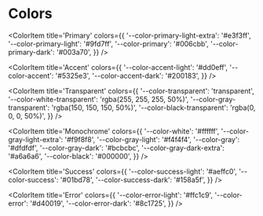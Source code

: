 
# Colors

<ColorPalette>

<ColorItem
  title='Primary'
  colors={{
    '--color-primary-light-extra': '#e3f3ff',
    '--color-primary-light': '#9fd7ff',
    '--color-primary': '#006cbb',
    '--color-primary-dark': '#003a70',
  }}
/>

<ColorItem
  title='Accent'
  colors={{
    '--color-accent-light': '#dd0eff',
    '--color-accent': '#5325e3',
    '--color-accent-dark': '#200183',
  }}
/>

<ColorItem
  title='Transparent'
  colors={{
    '--color-transparent': 'transparent',
    '--color-white-transparent': 'rgba(255, 255, 255, 50%)',
    '--color-gray-transparent': 'rgba(150, 150, 150, 50%)',
    '--color-black-transparent': 'rgba(0, 0, 0, 50%)',
  }}
/>

<ColorItem
  title='Monochrome'
  colors={{
    '--color-white': '#ffffff',
    '--color-gray-light-extra': '#f9f8f8',
    '--color-gray-light': '#f4f4f4',
    '--color-gray': '#dfdfdf',
    '--color-gray-dark': '#bcbcbc',
    '--color-gray-dark-extra': '#a6a6a6',
    '--color-black': '#000000',
  }}
/>

<ColorItem
  title='Success'
  colors={{
    '--color-success-light': '#aeffc0',
    '--color-success': '#01bd78',
    '--color-success-dark': '#158a5f',
  }}
/>

<ColorItem
    title='Error'
    colors={{
      '--color-error-light': '#ffc1c9',
      '--color-error': '#d40019',
      '--color-error-dark': '#8c1725',
    }}
/>
</ColorPalette>
